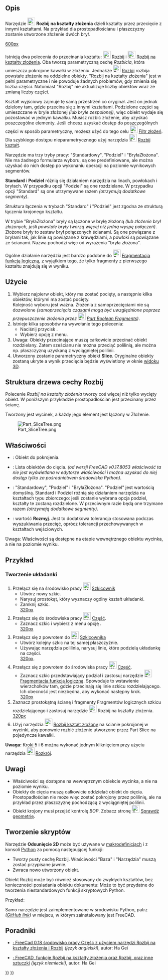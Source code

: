 <languages/>
{{Docnav/pl
|[[Part_SliceApart/pl|Rozbij]]
|[[Part_XOR/pl|Logiczny XOR]]
|[[Part_Workbench/pl|środowisko pracy Część]]
|IconL=Part_SliceApart.svg
|IconR=Part_XOR.svg
|IconC=Workbench_Part.svg
}}

{{GuiCommand/pl
|Name=Part Slice
|Name/pl=Część: Rozbij na kształty złożenia
|MenuLocation=Część → Rozdziel → Rozbij na kształty złożenia
|Workbenches=[[Part_Workbench/pl|Część]]
|Version=0.17
|SeeAlso=[[Part_BooleanFragments/pl|Funkcja logiczna rozdzielająca]], [[Part_XOR/pl|Logiczny XOR]], [[Part_CompJoinFeatures/pl|Połącz obiekty]], [[Part_Boolean/pl|Operacje logiczne na bryłach]]
}}

<span id="Description"></span>
==Opis== 

Narzędzie [[Image:Part_Slice.svg|24px]] '''Rozbij na kształty złożenia''' dzieli kształty przez przecięcie z innymi kształtami. Na przykład dla prostopadłościanu i płaszczyzny zostanie utworzone złożenie dwóch brył.

[[image:Part_Slice_Demo.png|600px]]

{{Caption| Powyżej: elementy zostały później ręcznie rozsunięte, aby uwidocznić cięcie.}}

Istnieją dwa polecenia do przecinania kształtu: [[Image:Part_SliceApart.svg|24px]] [[Part_SliceApart/pl|Rozbij]] i [[Image:Part_Slice.svg|24px]] [[Part_Slice|Rozbij na kształty złożenia]]. Oba tworzą parametryczną cechę ''Rozbicia'', która umieszcza pokrojone kawałki w złożeniu. Jednakże [[Image:Part_SliceApart.svg|24px]] [[Part_SliceApart/pl|Rozbij]] rozbija powstałe złożenie na oddzielne obiekty. "Rozbij na kształty złożenia" jest w pełni parametryczne i nie powoduje żadnych problemów, gdy zmienia się liczba części. Natomiast "Rozbij" nie aktualizuje liczby obiektów wraz ze zmianą liczby części.

Kształt wyjściowy zajmuje tę samą przestrzeń co oryginał. Jest on jednak dzielony tam, gdzie przecina się z innymi kształtami. Podzielone części są umieszczane w bryle złożonej ''(lub bryle zespolonej)'', więc obiekt wydaje się pozostawać w jednym kawałku. Musisz rozbić złożenie, aby uzyskać poszczególne elementy. Jeśli chcesz uzyskać dostęp do poszczególnych części w sposób parametryczny, możesz użyć do tego celu [[Image:Part_CompoundFilter.svg|24px]] [[Part_CompoundFilter/pl|Filtr złożeń]]. Dla szybkiego dostępu nieparametrycznego użyj narzędzia [[Image:Draft_Downgrade.svg|24px]] [[Draft_Downgrade/pl|Rozbij kształt]].

Narzędzie ma trzy tryby pracy: "Standardowy", "Podziel" i "BryłaZłożona". Nie ma żadnego formularza wyboru, są one predefiniowane, ale można uzyskać do nich dostęp po wykonaniu operacji na poziomie wynikowych segmentów.

'''Standard''' i '''Podziel''' różnią się działaniem narzędzia na linach, powłokach i bryłach. W przypadku opcji "Podziel" są one rozdzielane. W przypadku opcji "Standard" są one utrzymywane razem ''(otrzymują dodatkowe segmenty)''.

Struktura łączenia w trybach "Standard" i "Podziel" jest zgodna ze strukturą łączenia krojonego kształtu. 

W trybie "BryłaZłożona" bryły są łączone w bryłę złożoną ''(lub złożenie brył złożonych, jeśli powstałe bryły tworzą więcej niż jedną wyspę połączeń)''. Złożone bryły to zestaw brył połączonych ścianami. Są one powiązane z bryłami tak, jak linie są powiązane z krawędziami, a powłoki są powiązane ze ścianami. Nazwa pochodzi więc od wyrażenia "bryła złożona".

Ogólne działanie narzędzia jest bardzo podobne do [[Image:Part_BooleanFragments.svg|24px]] [[Part_BooleanFragments/pl|Fragmentacja funkcją logiczną]], z wyjątkiem tego, że tylko fragmenty z pierwszego kształtu znajdują się w wyniku.

<span id="Usage"></span>
==Użycie== 

# Wybierz najpierw obiekt, który ma zostać pocięty, a następnie kilka obiektów, którymi ma zostać pocięty. <br /> Kolejność wyboru jest ważna. Złożenia z samoprzecięciami nie są dozwolone ''(samoprzecięcia czasami mogą być uwzględnione poprzez przepuszczenie złożenia przez [[Image:Part_BooleanFragments.svg|24px]] [[Part_BooleanFragments/pl|Part Boolean Fragments]])''.
# Istnieje kilka sposobów na wywołanie tego polecenia:
#* Naciśnij przycisk {{Button|[[Image:Part_Slice.svg|16px]] [[Part_Slice/pl|Rozbij na kształty złożenia]]}}.
#* Wybierz opcję {{MenuCommand|Część → Rozdziel → Rozbij na kształty złożenia}} z menu.
# Uwaga: Obiekty przecinające muszą całkowicie przecinać obiekt rozdzielany. Zatem sześcianu nie można przeciąć polilinią, ale można np. płaszczyzną uzyskaną z wyciągniętej polilinii.
# Utworzony zostanie parametryczny obiekt '''Slice'''. Oryginalne obiekty zostaną ukryte a wynik przecięcia będzie wyświetlony w oknie [[3D_view/pl|widoku 3D]].

==Struktura drzewa cechy Rozbij==
Polecenie ''Rozbij na kształty złożenia'' tworzy coś więcej niż tylko wycięty obiekt. W poniższym przykładzie prostopadłościan jest przecinany przez ścianę.

Tworzony jest wycinek, a każdy jego element jest łączony w Złożenie.

[[Image:Part_SliceTree.png]]

<span id="Properties"></span>
==Właściwości== 

{{TitleProperty|Rozkrój}}
* {{PropertyData|Baza}}: Obiekt do pokrojenia.
* {{PropertyData|Narzędzia}}: Lista obiektów do cięcia. ''(od wersji FreeCAD v0.17.8053 właściwość ta nie jest wyświetlana w edytorze właściwości i można uzyskać do niej dostęp tylko za pośrednictwem środowiska Python)''.
* {{PropertyData|Tryb}}: "Standardowy", "Podziel" i "BryłaZłożona". "Podziel" jest wartością domyślną. Standard i Podziel różnią się działaniem narzędzia na kształtach typu zbiorczego: jeśli zostanie wybrana opcja podziel, kształty te zostaną rozdzielone. W przeciwnym razie będą one trzymane razem ''(otrzymają dodatkowe segmenty)''.
* {{PropertyData|Tolerancja}}: wartość '''Rozmyj'''. Jest to dodatkowa tolerancja stosowana podczas wyszukiwania przecięć, oprócz tolerancji przechowywanych w kształtach wejściowych.

̈Uwagaː Właściwości są dostępne na etapie wewnętrznego obiektu wycinka, a nie na poziomie wyniku.

<span id="Example"></span>
==Przykład==

<span id="Creating_a_Puzzle"></span>
===Tworzenie układanki===

# Przełącz się na środowisko pracy [[Image:Workbench_Sketcher.svg|24px]] [[Sketcher_Workbench/pl|Szkicownik]]
#* Utwórz nowy szkic.
#* Narysuj prostokąt, który wyznaczy ogólny kształt układanki.
#* Zamknij szkic. <br>[[image:slice_example_step1.png|320px]]
# Przełącz się do środowiska pracy [[Image:Workbench_Part.svg|24px]] [[Part_Workbench/pl|Część]]. 
#* Zaznacz szkic i wybierz z menu opcję {{MenuCommand|Część → [[Image:Part_MakeFace.svg|24px]] [[Part_MakeFace/pl|Utwórz ścianę z polilinii]]}}. <br>[[image:slice_example_step2.png|320px]]
# Przełącz się z powrotem do [[Image:Workbench_Sketcher.svg|24px]] [[Sketcher_Workbench/pl|Szkicownika]]
#* Utwórz kolejny szkic na tej samej płaszczyźnie. 
#* Używając narzędzia polilinia, narysuj linie, które podzielą układankę na części.<br>[[image:slice_example_step3.png|320px]].
# Przełącz się z powrotem do środowiska pracy [[Image:Workbench_Part.svg|24px]] [[Part_Workbench/pl|Część]].
#* Zaznacz szkic przedstawiający podział i zastosuj narzędzie [[Image:Part_BooleanFragments.svg|24px]] [[Part_BooleanFragments/pl|Fragmentacja funkcją logiczną]]. Spowoduje to wstawienie wierzchołków tam, gdzie przecinają się linie szkicu rozdzielającego. Ich obecność jest niezbędna, aby wykonać następny krok. <br>[[image:slice_example_step4.png|320px]]
# Zaznacz prostokątną ścianę i fragmenty Fragmentów logicznych szkicu rozdzielającego i zastosuj narzędzie [[Image:Part_Slice.svg|24px]] Rozbij na kształty złożenia.<br>[[image:slice_example_step5.png|320px]]
# Użyj narzędzia [[Image:Part_ExplodeCompound.svg|24px]] [[Part_ExplodeCompound/pl|Rozbij kształt złożony]] na ścianie pokrojonej w wycinki, aby ponownie rozbić złożenie utworzone przez Part Slice na pojedyncze kawałki.

'''Uwaga:''' Kroki 5 i 6 można wykonać jednym kliknięciem przy użyciu narzędzia [[Image:Part_SliceApart.svg|24px]] [[Part_SliceApart/pl|Rozkrój]].

<span id="Notes"></span>
==Uwagi== 

* Właściwości są dostępne na wewnętrznym obiekcie wycinka, a nie na poziomie wyniku.
* Obiekty do cięcia muszą całkowicie oddzielać obiekt do cięcia. Prostopadłościan nie może więc zostać pokrojony przez polilinię, ale na przykład przez płaszczyznę pochodzącą z wyciągniętej polilinii.
* Obiekt krojony musi przejść kontrolę ''BOP''. Zobacz stronę [[Image:Part_CheckGeometry.svg|24px]] [[Part_CheckGeometry/pl|Sprawdź geometrię]].

<span id="Scripting"></span>
==Tworzenie skryptów== 

Narzędzie '''Odsunięcie 2D''' może być używane w [[macros/pl|makrodefinicjach]] i z konsoli [[Python/pl|Python]] za pomocą następującej funkcji:
{{Code|code=BOPTools.SplitFeatures.makeSlice(name)}}

* Tworzy pusty cechę Rozbij. Właściwości "Baza" i "Narzędzia" muszą zostać przypisane jawnie.
* Zwraca nowo utworzony obiekt.

Obiekt Rozbij może być również stosowany do zwykłych kształtów, bez konieczności posiadania obiektu dokumentu:
{{Code|code=BOPTools.SplitAPI.slice(base_shape, tool_shapes, mode, tolerance = 0.0)}}
Może to być przydatne do tworzenia niestandardowych funkcji skryptowych Python.

Przykład:
{{code|code=
import BOPTools.SplitFeatures
j = BOPTools.SplitFeatures.makeSlice(name= 'Slice')
j.Base = FreeCADGui.Selection.getSelection()[0]
j.Tools = FreeCADGui.Selection.getSelection()[1:]
}}

Samo narzędzie jest zaimplementowane w środowisku Python, patrz {{FileName|/Mod/Part/BOPTools/SplitFeatures.py}} ''([https://github.com/FreeCAD/FreeCAD/blob/master/src/Mod/Part/BOPTools/SplitFeatures.py GitHub link])'' w miejscu, w którym zainstalowany jest FreeCAD.

<span id="Tutorials"></span>
==Poradniki== 

* [https://www.youtube.com/watch?v=tzHkQaHgrfQ : FreeCad 0.18 środowisko pracy Część z użyciem narzędzi Rozbij na kształty złożenia i Rozbij] ''(język angielski)'', autor: Ha Gei

* [https://www.youtube.com/watch?v=JJAL5JmqqKQ : FreeCAD, funkcje Rozbij na kształty złożenia oraz Rozbij, oraz inne sztuczki] ''(język niemiecki)'', autor: Ha Gei


{{Docnav/pl
|[[Part_SliceApart/pl|Rozbij]]
|[[Part_XOR/pl|Logiczny XOR]]
|[[Part_Workbench/pl|środowisko pracy Część]]
|IconL=Part_SliceApart.svg
|IconR=Part_XOR.svg
|IconC=Workbench_Part.svg
}}

{{Part Tools navi{{#translation:}}}}
{{Userdocnavi{{#translation:}}}}